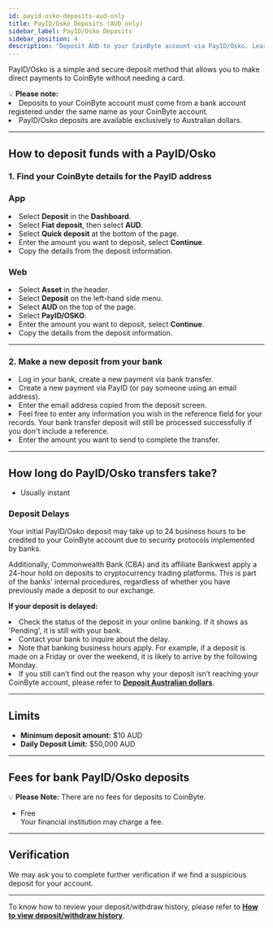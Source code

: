 ```yaml
---
id: payid-osko-deposits-aud-only
title: PayID/Osko Deposits (AUD only)
sidebar_label: PayID/Osko Deposits
sidebar_position: 4
description: "Deposit AUD to your CoinByte account via PayID/Osko. Learn how to use this method, fees, and limits."
---
```


PayID/Osko is a simple and secure deposit method that allows you to make direct payments to CoinByte without needing a card.

<WarningBox>
💡 <strong>Please note:</strong><br/>
<TickList>
  <li>Deposits to your CoinByte account must come from a bank account registered under the same name as your CoinByte account.</li>
  <li>PayID/Osko deposits are available exclusively to Australian dollars.</li>
</TickList>
</WarningBox>

---

## How to deposit funds with a PayID/Osko

### 1. Find your CoinByte details for the PayID address

<Tabs groupId="platform">
  <TabItem value="mobile" label="Mobile App">

<div style={{ marginTop: '2.5rem' }}></div>

### App

<div style={{ marginTop: '1.5rem' }}></div>

<RoundStepList>
  <li>Select <strong>Deposit</strong> in the <strong>Dashboard</strong>.</li>
  <li>Select <strong>Fiat deposit</strong>, then select <strong>AUD</strong>.</li>
  <li>Select <strong>Quick deposit</strong> at the bottom of the page.</li>
  <li>Enter the amount you want to deposit, select <strong>Continue</strong>.</li>
  <li>Copy the details from the deposit information.</li>
</RoundStepList>

  </TabItem>
  <TabItem value="web" label="Web">

<div style={{ marginTop: '2.5rem' }}></div>

### Web

<div style={{ marginTop: '1.5rem' }}></div>

<RoundStepList>
  <li>Select <strong>Asset</strong> in the header.</li>
  <li>Select <strong>Deposit</strong> on the left-hand side menu.</li>
  <li>Select <strong>AUD</strong> on the top of the page.</li>
  <li>Select <strong>PayID/OSKO</strong>.</li>
  <li>Enter the amount you want to deposit, select <strong>Continue</strong>.</li>
  <li>Copy the details from the deposit information.</li>
</RoundStepList>

  </TabItem>
</Tabs>

---

### 2. Make a new deposit from your bank

<RoundStepList>
  <li>Log in your bank, create a new payment via bank transfer.</li>
  <li>Create a new payment via PayID (or pay someone using an email address).</li>
  <li>Enter the email address copied from the deposit screen.</li>
  <li>Feel free to enter any information you wish in the reference field for your records. Your bank transfer deposit will still be processed successfully if you don't include a reference.</li>
  <li>Enter the amount you want to send to complete the transfer.</li>
</RoundStepList>

---

## How long do PayID/Osko transfers take?

- Usually instant

### Deposit Delays

Your initial PayID/Osko deposit may take up to 24 business hours to be credited to your CoinByte account due to security protocols implemented by banks.

Additionally, Commonwealth Bank (CBA) and its affiliate Bankwest apply a 24-hour hold on deposits to cryptocurrency trading platforms. This is part of the banks' internal procedures, regardless of whether you have previously made a deposit to our exchange.

**If your deposit is delayed:**

<RoundStepList>
  <li>Check the status of the deposit in your online banking. If it shows as 'Pending', it is still with your bank.</li>
  <li>Contact your bank to inquire about the delay.</li>
  <li>Note that banking business hours apply. For example, if a deposit is made on a Friday or over the weekend, it is likely to arrive by the following Monday.</li>
  <li>If you still can’t find out the reason why your deposit isn’t reaching your CoinByte account, please refer to <strong><a href="/helpcenter/docs/deposits-withdrawals/deposit-fiat-asset/deposit-australian-dollars">Deposit Australian dollars</a></strong>.</li>
</RoundStepList>

---

## Limits

- **Minimum deposit amount:** $10 AUD  
- **Daily Deposit Limit:** $50,000 AUD

---

## Fees for bank PayID/Osko deposits

<InfoBox>
💡 <strong>Please Note:</strong> There are no fees for deposits to CoinByte.
</InfoBox>

- Free  
Your financial institution may charge a fee.

---

## Verification

We may ask you to complete further verification if we find a suspicious deposit for your account.

---

To know how to review your deposit/withdraw history, please refer to <strong><a href="/helpcenter/docs/deposits-withdrawals/history/view-transaction-history">How to view deposit/withdraw history</a></strong>.

<RelatedArticles category="deposits-withdrawals" />

